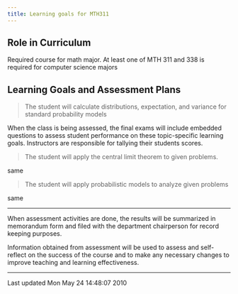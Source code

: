 ```yaml
---
title: Learning goals for MTH311
---
```


## Role in Curriculum

Required course for math major. At least one of MTH 311 and 338 is
required for computer science
majors

## Learning Goals and Assessment Plans

> The student will calculate distributions,
> expectation, and variance for standard
> probability models

When the class is being assessed, the final exams
will include embedded questions to assess student
performance on these topic-specific learning
goals. Instructors are responsible for tallying
their students scores.

> The student will apply the central limit theorem
> to given problems.

same

> The student will apply probabilistic models to
> analyze given problems

same

----

When assessment activities are done, the results will be summarized in
memorandum form and filed with the department chairperson for record
keeping
purposes.

Information obtained from assessment will be used to assess and
self-reflect on the success of the course and to make any necessary
changes to
improve teaching and learning effectiveness.

------------------------------------------------------------------------

Last updated Mon May 24 14:48:07 2010
